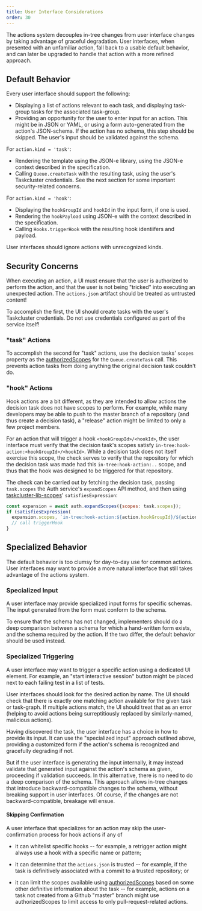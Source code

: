 ```yaml
---
title: User Interface Considerations
order: 30
---
```


The actions system decouples in-tree changes from user interface changes
by taking advantage of graceful degradation. User interfaces, when
presented with an unfamiliar action, fall back to a usable default
behavior, and can later be upgraded to handle that action with a more
refined approach.

Default Behavior
----------------

Every user interface should support the following:

-   Displaying a list of actions relevant to each task, and displaying
    task-group tasks for the associated task-group.
-   Providing an opportunity for the user to enter input for an
    action. This might be in JSON or YAML, or using a form
    auto-generated from the action's JSON-schema. If the action has no
    schema, this step should be skipped. The user's input should be
    validated against the schema.

For `action.kind = 'task'`:

-   Rendering the template using the JSON-e library, using the JSON-e
    context described in the specification.
-   Calling `Queue.createTask` with the resulting task, using the
    user's Taskcluster credentials. See the next section for some
    important security-related concerns.

For `action.kind = 'hook'`:

-   Displaying the `hookGroupId` and `hookId` in the input form,
    if one is used.
-   Rendering the `hookPayload` using JSON-e with the context described
    in the specification.
-   Calling `Hooks.triggerHook` with the resulting hook identiifers
    and payload.

User interfaces should ignore actions with unrecognized kinds.

Security Concerns
-----------------

When executing an action, a UI must ensure that the user is authorized to
perform the action, and that the user is not being "tricked" into executing an
unexpected action. The `actions.json` artifact should be treated as untrusted
content!

To accomplish the first, the UI should create tasks with the user's
Taskcluster credentials. Do not use credentials configured as part of
the service itself!

### "task" Actions

To accomplish the second for "task" actions, use the decision tasks' `scopes`
property as the
[authorizedScopes](/docs/manual/design/apis/hawk/authorized-scopes)
for the `Queue.createTask` call. This prevents action tasks from doing anything
the original decision task couldn't do.

### "hook" Actions

Hook actions are a bit different, as they are intended to allow actions the
decision task does not have scopes to perform. For example, while many
developers may be able to push to the master branch of a repository (and thus
create a decision task), a "release" action might be limited to only a few
project members.

For an action that will trigger a hook `<hookGroupId>/<hookId>`, the user
interface must verify that the decision task's scopes satisfy
`in-tree:hook-action:<hookGroupId>/<hookId>`. While a decision task does not
itself exercise this scope, the check serves to verify that the repository for
which the decision task was made had this `in-tree:hook-action:..` scope, and
thus that the hook was designed to be triggered for that repository.

The check can be carried out by fetching the decision task, passing
`task.scopes` the Auth service's `expandScopes` API method, and then using
[taskcluster-lib-scopes](https://github.com/taskcluster/taskcluster-lib-scopes)'
`satisfiesExpression`:

```javascript
const expansion = await auth.expandScopes({scopes: task.scopes});
if (satisfiesExpression(
  expansion.scopes, `in-tree:hook-action:${action.hookGroupId}/${action.hookId}`)) {
  // call triggerHook
}
```

Specialized Behavior
--------------------

The default behavior is too clumsy for day-to-day use for common
actions. User interfaces may want to provide a more natural interface
that still takes advantage of the actions system.

### Specialized Input

A user interface may provide specialized input forms for specific
schemas. The input generated from the form must conform to the schema.

To ensure that the schema has not changed, implementers should do a deep
comparison between a schema for which a hand-written form exists, and
the schema required by the action. If the two differ, the default
behavior should be used instead.

### Specialized Triggering

A user interface may want to trigger a specific action using a dedicated
UI element. For example, an "start interactive session" button might be
placed next to each failing test in a list of tests.

User interfaces should look for the desired action by name. The UI
should check that there is exactly one matching action available for the
given task or task-graph. If multiple actions match, the UI should treat
that as an error (helping to avoid actions being surreptitiously
replaced by similarly-named, malicious actions).

Having discovered the task, the user interface has a choice in how to
provide its input. It can use the "specialized input" approach outlined
above, providing a customized form if the action's schema is recognized
and gracefully degrading if not.

But if the user interface is generating the input internally, it may
instead validate that generated input against the action's schema as
given, proceeding if validation succeeds. In this alternative, there is
no need to do a deep comparison of the schema. This approach allows
in-tree changes that introduce backward-compatible changes to the
schema, without breaking support in user interfaces. Of course, if the
changes are not backward-compatible, breakage will ensue.

#### Skipping Confirmation

A user interface that specializes for an action may skip the user-confirmation
process for hook actions if any of

* it can whitelist specific hooks -- for example, a retrigger action might
  always use a hook with a specific name or pattern;

* it can determine that the `actions.json` is trusted -- for example, if the
  task is definitively associated with a commit to a trusted repository; or

* it can limit the scopes available using
  [authorizedScopes](/docs/manual/design/apis/hawk/authorized-scopes)
  based on some other definitive information about the task -- for example,
  actions on a task not created from a Github "master" branch might use
  authorizedScopes to limit access to only pull-request-related actions.
